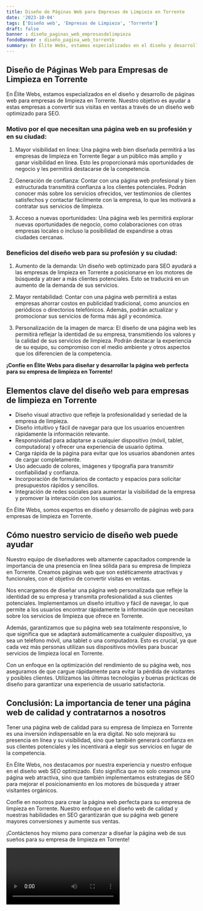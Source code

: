 ```yaml
---
title: Diseño de Páginas Web para Empresas de Limpieza en Torrente
date: '2023-10-04'
tags: ['Diseño web', 'Empresas de Limpieza', 'Torrente']
draft: false
banner : diseño_paginas_web_empresasdelimpieza
fondoBanner : diseño_pagina_web_torrente
summary: En Élite Webs, estamos especializados en el diseño y desarrollo de páginas web para empresas de limpieza en Torrente. Nuestro objetivo es ayudar a estas empresas a convertir sus visitas en ventas a través de un diseño web optimizado para SEO.
---
```


## Diseño de Páginas Web para Empresas de Limpieza en Torrente

En Élite Webs, estamos especializados en el diseño y desarrollo de páginas web para empresas de limpieza en Torrente. Nuestro objetivo es ayudar a estas empresas a convertir sus visitas en ventas a través de un diseño web optimizado para SEO.

### Motivo por el que necesitan una página web en su profesión y en su ciudad:

1. Mayor visibilidad en línea: Una página web bien diseñada permitirá a las empresas de limpieza en Torrente llegar a un público más amplio y ganar visibilidad en línea. Esto les proporcionará más oportunidades de negocio y les permitirá destacarse de la competencia.

2. Generación de confianza: Contar con una página web profesional y bien estructurada transmitirá confianza a los clientes potenciales. Podrán conocer más sobre los servicios ofrecidos, ver testimonios de clientes satisfechos y contactar fácilmente con la empresa, lo que les motivará a contratar sus servicios de limpieza.

3. Acceso a nuevas oportunidades: Una página web les permitirá explorar nuevas oportunidades de negocio, como colaboraciones con otras empresas locales o incluso la posibilidad de expandirse a otras ciudades cercanas.

### Beneficios del diseño web para su profesión y su ciudad:

1. Aumento de la demanda: Un diseño web optimizado para SEO ayudará a las empresas de limpieza en Torrente a posicionarse en los motores de búsqueda y atraer a más clientes potenciales. Esto se traducirá en un aumento de la demanda de sus servicios.

2. Mayor rentabilidad: Contar con una página web permitirá a estas empresas ahorrar costos en publicidad tradicional, como anuncios en periódicos o directorios telefónicos. Además, podrán actualizar y promocionar sus servicios de forma más ágil y económica.

3. Personalización de la imagen de marca: El diseño de una página web les permitirá reflejar la identidad de su empresa, transmitiendo los valores y la calidad de sus servicios de limpieza. Podrán destacar la experiencia de su equipo, su compromiso con el medio ambiente y otros aspectos que los diferencien de la competencia.

**¡Confíe en Élite Webs para diseñar y desarrollar la página web perfecta para su empresa de limpieza en Torrente!**

<GifSeo />

<Cta />

## Elementos clave del diseño web para empresas de limpieza en Torrente

- Diseño visual atractivo que refleje la profesionalidad y seriedad de la empresa de limpieza.
- Diseño intuitivo y fácil de navegar para que los usuarios encuentren rápidamente la información relevante.
- Responsividad para adaptarse a cualquier dispositivo (móvil, tablet, computadora) y ofrecer una experiencia de usuario óptima.
- Carga rápida de la página para evitar que los usuarios abandonen antes de cargar completamente.
- Uso adecuado de colores, imágenes y tipografía para transmitir confiabilidad y confianza.
- Incorporación de formularios de contacto y espacios para solicitar presupuestos rápidos y sencillos.
- Integración de redes sociales para aumentar la visibilidad de la empresa y promover la interacción con los usuarios.

En Élite Webs, somos expertos en diseño y desarrollo de páginas web para empresas de limpieza en Torrente.

## Cómo nuestro servicio de diseño web puede ayudar

Nuestro equipo de diseñadores web altamente capacitados comprende la importancia de una presencia en línea sólida para su empresa de limpieza en Torrente. Creamos páginas web que son estéticamente atractivas y funcionales, con el objetivo de convertir visitas en ventas.

Nos encargamos de diseñar una página web personalizada que refleje la identidad de su empresa y transmita profesionalidad a sus clientes potenciales. Implementamos un diseño intuitivo y fácil de navegar, lo que permite a los usuarios encontrar rápidamente la información que necesitan sobre los servicios de limpieza que ofrece en Torrente.

Además, garantizamos que su página web sea totalmente responsive, lo que significa que se adaptará automáticamente a cualquier dispositivo, ya sea un teléfono móvil, una tablet o una computadora. Esto es crucial, ya que cada vez más personas utilizan sus dispositivos móviles para buscar servicios de limpieza local en Torrente.

Con un enfoque en la optimización del rendimiento de su página web, nos aseguramos de que cargue rápidamente para evitar la pérdida de visitantes y posibles clientes. Utilizamos las últimas tecnologías y buenas prácticas de diseño para garantizar una experiencia de usuario satisfactoria.

## Conclusión: La importancia de tener una página web de calidad y contratarnos a nosotros

Tener una página web de calidad para su empresa de limpieza en Torrente es una inversión indispensable en la era digital. No solo mejorará su presencia en línea y su visibilidad, sino que también generará confianza en sus clientes potenciales y les incentivará a elegir sus servicios en lugar de la competencia.

En Élite Webs, nos destacamos por nuestra experiencia y nuestro enfoque en el diseño web SEO optimizado. Esto significa que no solo creamos una página web atractiva, sino que también implementamos estrategias de SEO para mejorar el posicionamiento en los motores de búsqueda y atraer visitantes orgánicos.

Confíe en nosotros para crear la página web perfecta para su empresa de limpieza en Torrente. Nuestro enfoque en el diseño web de calidad y nuestras habilidades en SEO garantizarán que su página web genere mayores conversiones y aumente sus ventas.

¡Contáctenos hoy mismo para comenzar a diseñar la página web de sus sueños para su empresa de limpieza en Torrente!

<Video />

<CtaBot job='Empresas de Limpieza' city='Torrente'/>

<Gmaps query='Torrente+españa+maps' />